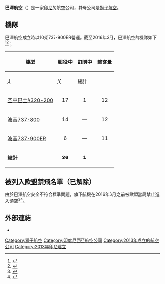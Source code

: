 {{Infobox airline
| airline        = 巴澤航空 <br> Batik Air
| logo           = Batik Air Boeing 737-900ER @BPN.jpg
| logo_size      = 280
| fleet_size     = 36(1架訂購中）
| destinations   = 26
| IATA           = ID
| ICAO           = BTK
| callsign       = BATIK
| parent         = {{flagicon|IDN}} [[印尼獅子航空|印尼獅子航空]]
| company_slogan = Journey Begins
| founded        = 2013年3月
| commenced      = 2013年5月3日
| ceased = 
| headquarters   = {{IDN}} [[雅加達|雅加達]]
| subsidiaries   = 
| key_people     = Captain Achmad Luthfie (CEO)
| hubs           = {{IDN}} [[雅加達|雅加達]][[蘇加諾-哈達國際機場|蘇加諾-哈達國際機場]] <br> {{IDN}} [[巴淡島|巴淡島]][[韓那丁國際機場|韓那丁國際機場]]
| focus_cities   = {{nowrap|{{IDN}} [[北干巴魯|北干巴魯]][[苏丹沙瑞夫凯辛二世国际机场|苏丹沙瑞夫凯辛二世国际机场]]}} <br> {{IDN}} [[万鸦老|万鸦老]][[萬鴉老國際機場|萬鴉老國際機場]] 
| frequent_flyer = Batik Miles
| lounge         =
| alliance       = 
| website        = {{URL|www.batikair.com}}
}}

'''巴澤航空'''（{{lang-en|'''Batik Air'''}}）是一家[[印尼|印尼]]的航空公司，其母公司是[[獅子航空|獅子航空]]。

==機隊==
巴澤航空成立時以10架737-900ER營運。截至2016年3月，巴澤航空的機隊如下<ref name="New Airline_JakartaPost">{{cite news|last=Cengkareng|first=Banten|title=Lion’s full service Batik Air to launch maiden flights|url=http://www.thejakartapost.com/news/2013/04/10/lion-s-full-service-batik-air-launch-maiden-flights.html|accessdate=10 April 2013|newspaper=The Jakarta Post|date=10 April 2013|archive-date=2021-01-28|archive-url=https://web.archive.org/web/20210128102726/https://www.thejakartapost.com/news/2013/04/10/lion-s-full-service-batik-air-launch-maiden-flights.html|dead-url=no}}</ref><ref>{{cite web|url=http://www.planespotters.net/Airline/Batik-Air|title=Batik Air Fleet Details and History|publisher=|accessdate=7 September 2015|deadurl=yes|archiveurl=https://web.archive.org/web/20150918024825/http://www.planespotters.net/airline/Batik-Air|archivedate=2015年9月18日}}</ref>；

{| class="wikitable"
|-
! rowspan="2" | 機型
! rowspan="2" | 服役中
! rowspan="2" | 訂購中
! colspan="3" | 載客量
|-
! <abbr title=商務>J</abbr>
! <abbr title=經濟>Y</abbr>
! 總計
|-
|[[空中巴士A320|空中巴士A320-200]]
| style="text-align:center;"|17
| style="text-align:center;"|1
| style="text-align:center;"|12
| style="text-align:center;"|144
| style="text-align:center;"|156
|-
|[[波音737|波音737-800]]
| style="text-align:center;"|14
| style="text-align:center;"|—
| style="text-align:center;"|12
| style="text-align:center;"|156
| style="text-align:center;"|168
|-
|[[波音737|波音737-900ER]]
| style="text-align:center;"|6
| style="text-align:center;"|—
| style="text-align:center;"|11
| style="text-align:center;"|168
| style="text-align:center;"|180
|-
|'''總計'''
| style="text-align:center;"|'''36'''
| style="text-align:center;"|'''1'''
|colspan="8" class="unsortable"|
|}

==被列入歐盟禁飛名單（已解除）==
{{main|被禁止進入歐盟成員國之航空公司列表}}
由於巴澤航空安全不符合標準問題，旗下航機在2016年6月之前被歐盟當局禁止進入領空<ref>{{cite web |url=http://ec.europa.eu/transport/modes/air/safety/air-ban/index_en.htm |title=存档副本 |accessdate=2014-04-07 |archive-date=2016-02-07 |archive-url=https://web.archive.org/web/20160207192025/http://ec.europa.eu/transport/modes/air/safety/air-ban/doc/list_en.pdf |dead-url=no }}</ref><ref>{{cite web |url=http://ec.europa.eu/transport/modes/air/safety/air-ban/doc/list_en.pdf |title=存档副本 |accessdate=2016-06-17 |archive-date=2012-12-05 |archive-url=https://www.webcitation.org/6CgKliGs4?url=http://ec.europa.eu/transport/modes/air/safety/air-ban/doc/list_en.pdf |dead-url=no }}</ref>。

==外部連結==
*{{官方網站|http://www.batikair.com/}}

[[Category:狮子航空|Category:狮子航空]]
[[Category:印度尼西亞航空公司|Category:印度尼西亞航空公司]]
[[Category:2013年成立的航空公司|Category:2013年成立的航空公司]]
[[Category:2013年印尼建立|Category:2013年印尼建立]]